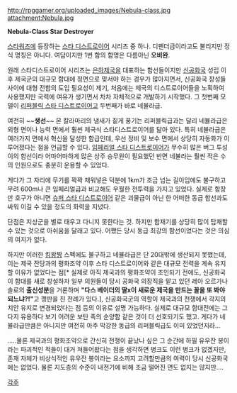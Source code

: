 http://rpggamer.org/uploaded_images/Nebula-class.jpg
attachment:Nebula.jpg

'''Nebula-Class Star Destroyer'''

[[스타워즈]]에 등장하는 [[스타 디스트로이어]] 시리즈 중 하나.
디펜더급이라고도 불리지만 정식 명칭은 아니다. 여담이지만 1번 함의 함명은 다름아닌 '''오비완'''.

원래 스타디스트로이어 시리즈는 [[은하제국]]을 대표하는 함선들이지만 [[신공화국]] 성립 이후 제국군의 대규모 함대에 정면으로 맞서야 하는 경우가 많아지면서, 신공화국 장성들 사이에 대형 전함의 도입 필요성이 제기, 처음에는 제국의 디스트로이어들을 노획하여 사용했지만 국력에 여유가 생기면서 차차 자체적으로 개발하기 시작했다. 그 첫번째 모델이 [[리퍼블릭 스타 디스트로이어]]고 두번째가 바로 네뷸라급.

여전히 ~~'''생선'''~~ 몬 칼라마리의 냄새가 짙게 풍기는 리퍼블릭급과는 달리 네뷸라급은 외형 면이나 능력 면에서 훨씬 제국식 스타디스트로이어를 닮아 있다. 특히 네뷸라급은 여러가지 면에서 혁신을 달성한 함급인데, 우선 정비 및 보수 면에서 상당히 자동화가 이루어졌다는 점을 언급할 수 있다. [[임페리얼 스타 디스트로이어]]가 무수히 많은 버그 투성이의 함선이라 어마어마하게 많은 상주 승무원이 필요했던 반면 네뷸라는 훨씬 적은 수의 인원으로도 충분히 운용할 수 있었다.

게다가 그 자리에 무기를 꽉꽉 채워넣은 덕분에 1km가 조금 넘는 길이임에도 불구하고 무려 600m나 큰 임페리얼급과 비교해도 우월한 전투력을 가지고 있었다. 실제로 함장만 호구가 아니면 [[슈퍼 스타 디스트로이어]] 같은 괴물급이 아닌 한 어떠한 동급 함선과도 싸워 이길 수 있을 정도의 화력을 지녔다.

단점은 지상군을 별로 태우고 다니지 못한다는 것. 하지만 함재기를 상당히 많이 탑재할 수 있는 것으로 아쉬움을 달래고 있다. 어쨌든 당시 동급 최강의 함선이었다는 것은 의심의 여지가 없다.

하지만 이러한 [[킹왕짱]] 스펙에도 불구하고 네뷸라급은 단 20대밖에 생산되지 못했는데, 이는 제국 잔당과의 평화조약 이후 스타 디스트로이어와 같은 대규모 전력을 계속 유지할 이유가 없었다는 점[* 실제로 아직 제국과의 평화조약이 조인되기 전에도, 신공화국이 함대를 새로 창설하자 일부 의원들이 당시 공화국 의장직을 맡고 있던 레아 오르가나 솔로의 '''출신성분'''을 거론하며 ''' "다스 베이더의 딸x이 새로운 제국을 만드는 꼴을 또 봐야 되느냐?!" '''고 깽판을 친 전례가 있다.], 신공화국군의 역할이 제국과의 전쟁에서 각지의 치안 유지로 변경되었다는 점 등의 이유로 설명 가능하다. 실제로 대규모 함대전에는 그다지 유용하다 보기 어려운 보탄 족의 순양함 같은 것이 더 선호되기도 했고. 게다가 네뷸라급만큼은 아니지만 여전히 아주 막강한 동급의 리퍼블릭급도 이미 있었던지라...

.....물론 제국과의 평화조약으로 간신히 전쟁이 끝났나 싶은 그 순간에 하필 유우잔 봉이라는 파괴적인 적들이 대거 쳐들어왔다는 점을 생각하면 병크도 이런 병크가 없겠지만, 존재 자체가 비상식적인 유우잔 봉이라는 요소까지 고려할만큼의 여력이 당시 신공화국에는 없었다. 물론 지도층의 수준이 내전기에 비해 조금 떨어진 면도 없지는 않지만....

[[각주]]
